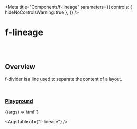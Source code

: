 
<Meta
  title="Components/f-lineage"
  parameters={{
    controls: { hideNoControlsWarning: true },
  }}
/>

# f-lineage

<br />
<br />

## Overview

<f-lineage></f-lineage>

f-divider is a line used to separate the content of a layout.

<br />

### [Playground](/story/components-f-lineage--playground)

<Canvas>
  <Story name="Playground">{(args) => html`<f-lineage></f-lineage>`}</Story>
</Canvas>

<br />

<ArgsTable of={"f-lineage"} />
